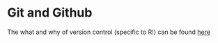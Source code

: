 # Git and Github {#git}

The what and why of version control (specific to R!) can be found [here](https://happygitwithr.com/)
